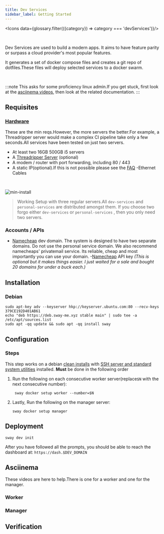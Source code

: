 ```yaml
---
title: Dev Services
sidebar_label: Getting Started
---
```



<Icons
    data={glossary.filter(({category}) => category === 'devServices')}/>

<br/>

Dev Services are used to build a modern apps. It aims to have feature parity or surpass a cloud provider's most popular features.

It generates a set of docker compose files and creates a git repo of dotfiles.These files will deploy selected services to a docker swarm.

<br/>

:::note
This asks for some proficiency linux admin.If you get stuck, first look at the [asciinema videos](#asciinema), then look at the related documentation.
:::

## Requisites
### [Hardware](recommended-hardware.mdx)
These are the min reqs.However, the more servers the better.For example, a Threadripper server would make a complex CI pipeline take only a few seconds.All services have been tested on just two servers.

- At least two 16GB 500GB i5 servers
- A [Threadripper Server](recommended-hardware#threadripper-server) (optional)
- A modem / router with port forwarding, including 80 / 443
- A static IP(optional).If this is not possible please see the [FAQ](../FAQ)
-Ethernet Cables


<br/>

![min-install](../../static/img/dev-services-minimal.jpg)

>Working Setup with three regular servers.All <code>dev-services</code> and <code>personal-services</code> are distributed amongst them. If you choose two forgo either `dev-services` or `personal-services` , then you only need two servers.

### Accounts / APIs
- [Namecheap](https://namecheap.com) dev domain. The system is designed to have two separate domains. Do not use the personal service domain. We also recommend namecheaps' privatemail service. Its reliable, cheap and most importantly you can use your domain.
-[Namecheap](https://www.namecheap.com/support/knowledgebase/article.aspx/9739/63/api-faq) API key *(This is optional but it makes things easier. I just waited for a sale and bought 20 domains for under a buck each.)*

## Installation


### Debian
```shell
sudo apt-key adv --keyserver hkp://keyserver.ubuntu.com:80 --recv-keys 379CE192D401AB61
echo "deb https://deb.sway-me.xyz stable main" | sudo tee -a /etc/apt/sources.list
sudo apt -qq update && sudo apt -qq install sway
```

## Configuration
### Steps
This step works on a debian [clean installs](https://www.howtoforge.com/tutorial/debian-minimal-server) with [SSH server and standard system utilities](https://www.howtoforge.com/images/debian_buster_minimal_server/big/debian-10-server-33.png) installed. **Must** be done in the  following order

1. Run the following on each consecutive worker server(replace`$N` with the next consecutive number):

    ```shell
     sway docker setup worker --number=$N
    ```

1. Lastly, Run the following on the manager server:

     ```shell
    sway docker setup manager
    ````



## Deployment

```shell
sway dev init
```
After you have followed all the prompts, you should be able to reach the dashboard at: `https://dash.$DEV_DOMAIN`

## Asciinema
These videos are here to help.There is one for a worker and one for the manager.
### Worker
### Manager


## Verification
